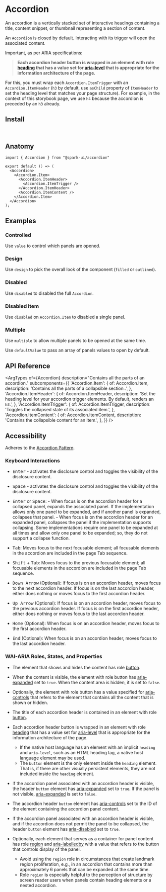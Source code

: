 

<Meta of={stories} />

# Accordion

An accordion is a vertically stacked set of interactive headings containing a title, content snippet, or thumbnail representing a section of content.

An `Accordion` is closed by default. Interacting with its trigger will open the associated content.

Important, as per ARIA specifications:

> **Each accordion header button is wrapped in an element with role [heading](https://w3c.github.io/aria/#heading) that has a value set for [aria-level](https://w3c.github.io/aria/#aria-level) that is appropriate for the information architecture of the page.**

For this, you must wrap each `Accordion.ItemTrigger` with an `Accordion.ItemHeader` (`h3` by default, use `asChild` property of `ItemHeader` to set the heading level that matches your page structure).
For example, in the context of this storybook page, we use `h4` because the accordion is preceded by an `h3` already.

<Canvas of={stories.Default} />

## Install

```sh
npm install @spark-ui/accordion
```

## Anatomy

```tsx
import { Accordion } from "@spark-ui/accordion"

export default () => (
  <Accordion>
    <Accordion.Item> 
      <Accordion.ItemHeader>
        <Accordion.ItemTrigger />
      </Accordion.ItemHeader>
      <Accordion.ItemContent />
    </Accordion.Item>
  </Accordion>
);
```



## Examples


### Controlled

Use `value` to control which panels are opened.

<Canvas of={stories.Controlled} />

### Design

Use `design` to pick the overall look of the component (`filled` or `outlined`).

<Canvas of={stories.Design} />

### Disabled

Use `disabled` to disabled the full `Accordion`.

<Canvas of={stories.Disabled} />

### Disabled item

Use `disabled` on `Accordion.Item` to disabled a single panel.

<Canvas of={stories.DisabledItem} />

### Multiple

Use `multiple` to allow multiple panels to be opened at the same time.

Use `defaultValue` to pass an array of panels values to open by default.

<Canvas of={stories.Multiple} />

## API Reference

<ArgTypes
  of={Accordion}
  description="Contains all the parts of an accordion."
  subcomponents={{
    'Accordion.Item': {
      of: Accordion.Item,
      description: 'Contains all the parts of a collapsible section..',
    },
    'Accordion.ItemHeader': {
      of: Accordion.ItemHeader,
      description:
        'Set the heading level for your accordion trigger elements. By default, renders an `h3`.',
    },
    'Accordion.ItemTrigger': {
      of: Accordion.ItemTrigger,
      description: 'Toggles the collapsed state of its associated item.',
    },
    'Accordion.ItemContent': {
      of: Accordion.ItemContent,
      description: 'Contains the collapsible content for an item.',
    },
  }}
/>

## Accessibility

<A11yReport of="accordion" />

Adheres to the [Accordion Pattern](https://www.w3.org/WAI/ARIA/apg/patterns/accordion/).

### Keyboard Interactions

- <Kbd>Enter</Kbd> - activates the disclosure control and toggles the visibility of the disclosure
  content.
- <Kbd>Space</Kbd> - activates the disclosure control and toggles the visibility of the disclosure
  content.

- <Kbd>Enter</Kbd> or <Kbd>Space</Kbd>: - When focus is on the accordion header for a collapsed
  panel, expands the associated panel. If the implementation allows only one panel to be expanded,
  and if another panel is expanded, collapses that panel. - When focus is on the accordion header
  for an expanded panel, collapses the panel if the implementation supports collapsing. Some
  implementations require one panel to be expanded at all times and allow only one panel to be
  expanded; so, they do not support a collapse function.
- <Kbd>Tab</Kbd>: Moves focus to the next focusable element; all focusable elements in the accordion
  are included in the page Tab sequence.
- <Kbd>Shift</Kbd> + <Kbd>Tab</Kbd>: Moves focus to the previous focusable element; all focusable
  elements in the accordion are included in the page Tab sequence.
- <Kbd>Down Arrow</Kbd> (Optional): If focus is on an accordion header, moves focus to the next
  accordion header. If focus is on the last accordion header, either does nothing or moves focus to
  the first accordion header.
- <Kbd>Up Arrow</Kbd> (Optional): If focus is on an accordion header, moves focus to the previous
  accordion header. If focus is on the first accordion header, either does nothing or moves focus to
  the last accordion header.
- <Kbd>Home</Kbd> (Optional): When focus is on an accordion header, moves focus to the first
  accordion header.
- <Kbd>End</Kbd> (Optional): When focus is on an accordion header, moves focus to the last accordion
  header.

### WAI-ARIA Roles, States, and Properties

- The element that shows and hides the content has role [button](https://w3c.github.io/aria/#button).
- When the content is visible, the element with role button has [aria-expanded](https://w3c.github.io/aria/#aria-expanded) set to `true`. When the content area is hidden, it is set to `false`.
- Optionally, the element with role button has a value specified for [aria-controls](https://w3c.github.io/aria/#aria-controls) that refers to the element that contains all the content that is shown or hidden.

- The title of each accordion header is contained in an element with role [button](https://w3c.github.io/aria/#button).
- Each accordion header button is wrapped in an element with role [heading](https://w3c.github.io/aria/#heading) that has a value set for [aria-level](https://w3c.github.io/aria/#aria-level) that is appropriate for the information architecture of the page.
  - If the native host language has an element with an implicit `heading` and `aria-level`, such as an HTML heading tag, a native host language element may be used.
  - The `button` element is the only element inside the `heading` element. That is, if there are other visually persistent elements, they are not included inside the `heading` element.
- If the accordion panel associated with an accordion header is visible, the header `button` element has [aria-expanded](https://w3c.github.io/aria/#aria-expanded) set to `true`. If the panel is not visible, [aria-expanded](https://w3c.github.io/aria/#aria-expanded) is set to `false`.
- The accordion header `button` element has [aria-controls](https://w3c.github.io/aria/#aria-controls) set to the ID of the element containing the accordion panel content.
- If the accordion panel associated with an accordion header is visible, and if the accordion does not permit the panel to be collapsed, the header `button` element has [aria-disabled](https://w3c.github.io/aria/#aria-disabled) set to `true`.
- Optionally, each element that serves as a container for panel content has role [region](https://w3c.github.io/aria/#region) and [aria-labelledby](https://w3c.github.io/aria/#aria-labelledby) with a value that refers to the button that controls display of the panel.
  - Avoid using the `region` role in circumstances that create landmark region proliferation, e.g., in an accordion that contains more than approximately 6 panels that can be expanded at the same time.
  - Role `region` is especially helpful to the perception of structure by screen reader users when panels contain heading elements or a nested accordion.
